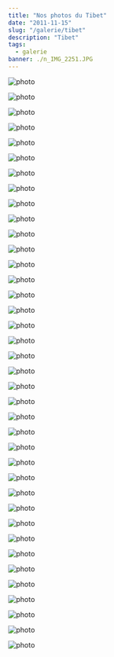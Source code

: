 ```yaml
---
title: "Nos photos du Tibet"
date: "2011-11-15"
slug: "/galerie/tibet"
description: "Tibet"
tags:
  - galerie
banner: ./n_IMG_2251.JPG
---
```


![photo](./n_IMG_1991.JPG)

<div class="img-caption"></div>

![photo](./n_IMG_1998.JPG)

<div class="img-caption"></div>

![photo](./n_IMG_2002.JPG)

<div class="img-caption"></div>

![photo](./n_IMG_2015.JPG)

<div class="img-caption"></div>

![photo](./n_IMG_2030.JPG)

<div class="img-caption"></div>

![photo](./n_IMG_2034.JPG)

<div class="img-caption"></div>

![photo](./n_IMG_2041.JPG)

<div class="img-caption"></div>

![photo](./n_IMG_2043.JPG)

<div class="img-caption"></div>

![photo](./n_IMG_2047.JPG)

<div class="img-caption"></div>

![photo](./n_IMG_2050.JPG)

<div class="img-caption"></div>

![photo](./n_IMG_2053.JPG)

<div class="img-caption"></div>

![photo](./n_IMG_2060.JPG)

<div class="img-caption"></div>

![photo](./n_IMG_2062.JPG)

<div class="img-caption"></div>

![photo](./n_IMG_2069.JPG)

<div class="img-caption"></div>

![photo](./n_IMG_2070.JPG)

<div class="img-caption"></div>

![photo](./n_IMG_2072.JPG)

<div class="img-caption"></div>

![photo](./n_IMG_2092.JPG)

<div class="img-caption"></div>

![photo](./n_IMG_2101.JPG)

<div class="img-caption"></div>

![photo](./n_IMG_2107.JPG)

<div class="img-caption"></div>

![photo](./n_IMG_2110.JPG)

<div class="img-caption"></div>

![photo](./n_IMG_2113.JPG)

<div class="img-caption"></div>

![photo](./n_IMG_2114.JPG)

<div class="img-caption"></div>

![photo](./n_IMG_2122.JPG)

<div class="img-caption"></div>

![photo](./n_IMG_2125.JPG)

<div class="img-caption"></div>

![photo](./n_IMG_2130.JPG)

<div class="img-caption"></div>

![photo](./n_IMG_2152.JPG)

<div class="img-caption"></div>

![photo](./n_IMG_2167.JPG)

<div class="img-caption"></div>

![photo](./n_IMG_2182.JPG)

<div class="img-caption"></div>

![photo](./n_IMG_2200.JPG)

<div class="img-caption"></div>

![photo](./n_IMG_2218.JPG)

<div class="img-caption"></div>

![photo](./n_IMG_2239.JPG)

<div class="img-caption"></div>

![photo](./n_IMG_2243.JPG)

<div class="img-caption"></div>

![photo](./n_IMG_2244.JPG)

<div class="img-caption"></div>

![photo](./n_IMG_2250.JPG)

<div class="img-caption"></div>

![photo](./n_IMG_2251.JPG)

<div class="img-caption"></div>

![photo](./n_IMG_2255.JPG)

<div class="img-caption"></div>

![photo](./n_IMG_2258.JPG)

<div class="img-caption"></div>

![photo](./n_IMG_2283.JPG)

<div class="img-caption"></div>

